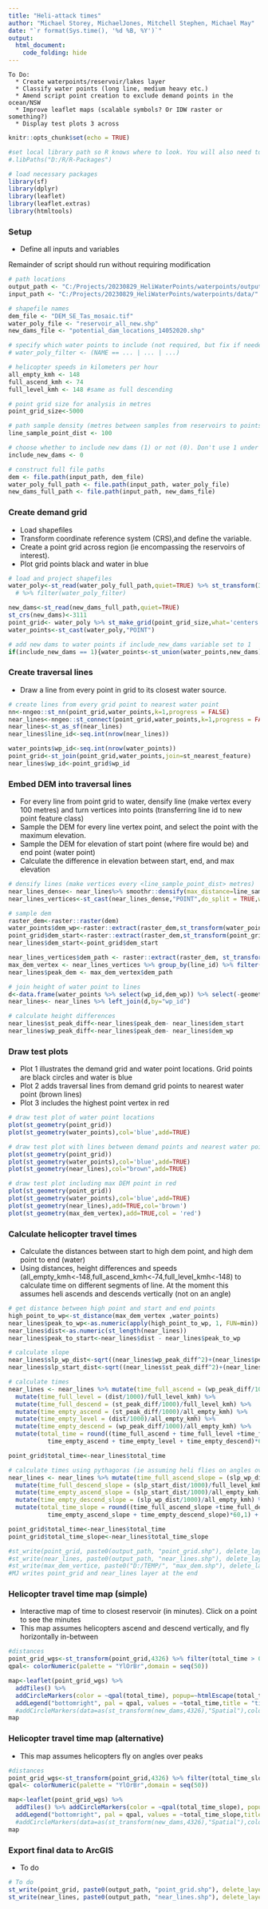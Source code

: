```yaml
---
title: "Heli-attack times"
author: "Michael Storey, MichaelJones, Mitchell Stephen, Michael May"
date: "`r format(Sys.time(), '%d %B, %Y')`"
output: 
  html_document:
    code_folding: hide
---
```


```         
To Do:
  * Create waterpoints/reservoir/lakes layer
  * Classify water points (long line, medium heavy etc.)
  * Amend script point creation to exclude demand points in the ocean/NSW
  * Improve leaflet maps (scalable symbols? Or IDW raster or something?)
  * Display test plots 3 across
```

```r
knitr::opts_chunk$set(echo = TRUE)

#set local library path so R knows where to look. You will also need to run this line below before downloading new packages, just due to some cenitex issues.
#.libPaths("D:/R/R-Packages")

# load necessary packages
library(sf)
library(dplyr)
library(leaflet)
library(leaflet.extras)
library(htmltools)

```

### Setup

-   Define all inputs and variables

Remainder of script should run without requiring modification

```r

# path locations
output_path <- "C:/Projects/20230829_HeliWaterPoints/waterpoints/outputs"
input_path <- "C:/Projects/20230829_HeliWaterPoints/waterpoints/data/"

# shapefile names
dem_file <- "DEM_SE_Tas_mosaic.tif"
water_poly_file <- "reservoir_all_new.shp"
new_dams_file <- "potential_dam_locations_14052020.shp"

# specify which water points to include (not required, but fix if needed)
# water_poly_filter <- (NAME == ... | ... | ...)

# helicopter speeds in kilometers per hour
all_empty_kmh <- 148
full_ascend_kmh <- 74
full_level_kmh <- 148 #same as full descending

# point grid size for analysis in metres
point_grid_size<-5000

# path sample density (metres between samples from reservoirs to points)
line_sample_point_dist <- 100

# choose whether to include new dams (1) or not (0). Don't use 1 under a 1k grid, will take too long.
include_new_dams <- 0

# construct full file paths
dem <- file.path(input_path, dem_file)
water_poly_full_path <- file.path(input_path, water_poly_file)
new_dams_full_path <- file.path(input_path, new_dams_file)

```

### Create demand grid

-   Load shapefiles
-   Transform coordinate reference system (CRS),and define the variable.
-   Create a point grid across region (ie encompassing the reservoirs of interest).
-   Plot grid points black and water in blue

```r

# load and project shapefiles
water_poly<-st_read(water_poly_full_path,quiet=TRUE) %>% st_transform(3111,quiet=TRUE) 
  # %>% filter(water_poly_filter)

new_dams<-st_read(new_dams_full_path,quiet=TRUE)  
st_crs(new_dams)<-3111
point_grid<- water_poly %>% st_make_grid(point_grid_size,what='centers') %>% st_as_sf()
water_points<-st_cast(water_poly,"POINT")

# add new dams to water points if include_new_dams variable set to 1
if(include_new_dams == 1){water_points<-st_union(water_points,new_dams) %>% st_cast("POINT")}

```

### Create traversal lines

-   Draw a line from every point in grid to its closest water source.

```r

# create lines from every grid point to nearest water point
nn<-nngeo::st_nn(point_grid,water_points,k=1,progress = FALSE)
near_lines<-nngeo::st_connect(point_grid,water_points,k=1,progress = FALSE)
near_lines<-st_as_sf(near_lines) 
near_lines$line_id<-seq.int(nrow(near_lines))

water_points$wp_id<-seq.int(nrow(water_points))
point_grid<-st_join(point_grid,water_points,join=st_nearest_feature)
near_lines$wp_id<-point_grid$wp_id


```

### Embed DEM into traversal lines

-   For every line from point grid to water, densify line (make vertex every 100 metres) and turn vertices into points (transferring line id to new point feature class)
-   Sample the DEM for every line vertex point, and select the point with the maximum elevation.
-   Sample the DEM for elevation of start point (where fire would be) and end point (water point)
-   Calculate the difference in elevation between start, end, and max elevation

```r

# densify lines (make vertices every <line_sample_point_dist> metres)
near_lines_dense<- near_lines%>% smoothr::densify(max_distance=line_sample_point_dist)
near_lines_vertices<-st_cast(near_lines_dense,"POINT",do_split = TRUE,warn = FALSE)

# sample dem
raster_dem<-raster::raster(dem)
water_points$dem_wp<-raster::extract(raster_dem,st_transform(water_points,4326))
point_grid$dem_start<-raster::extract(raster_dem,st_transform(point_grid,4326))
near_lines$dem_start<-point_grid$dem_start

near_lines_vertices$dem_path <- raster::extract(raster_dem, st_transform(near_lines_vertices, 4326, quiet=TRUE))
max_dem_vertex <- near_lines_vertices %>% group_by(line_id) %>% filter(dem_path==max(dem_path)) %>% mutate(n=n()) %>% mutate(positionInCategory = 1:n()) %>% filter(positionInCategory == 1)
near_lines$peak_dem <- max_dem_vertex$dem_path

# join height of water point to lines
d<-data.frame(water_points %>% select(wp_id,dem_wp)) %>% select(-geometry)
near_lines<- near_lines %>% left_join(d,by="wp_id") 

# calculate height differences
near_lines$st_peak_diff<-near_lines$peak_dem- near_lines$dem_start
near_lines$wp_peak_diff<-near_lines$peak_dem- near_lines$dem_wp


```

### Draw test plots

-   Plot 1 illustrates the demand grid and water point locations. Grid points are black circles and water is blue
-   Plot 2 adds traversal lines from demand grid points to nearest water point (brown lines)
-   Plot 3 includes the highest point vertex in red

```r

# draw test plot of water point locations
plot(st_geometry(point_grid))
plot(st_geometry(water_points),col='blue',add=TRUE)

# draw test plot with lines between demand points and nearest water point
plot(st_geometry(point_grid))
plot(st_geometry(water_points),col='blue',add=TRUE)
plot(st_geometry(near_lines),col="brown",add=TRUE)

# draw test plot including max DEM point in red
plot(st_geometry(point_grid))
plot(st_geometry(water_points),col='blue',add=TRUE)
plot(st_geometry(near_lines),add=TRUE,col='brown')
plot(st_geometry(max_dem_vertex),add=TRUE,col = 'red')

```

### Calculate helicopter travel times

-   Calculate the distances between start to high dem point, and high dem point to end (water)
-   Using distances, height differences and speeds (all_empty_kmh\<-148,full_ascend_kmh\<-74,full_level_kmh\<-148) to calculate time on different segments of line. At the moment this assumes heli ascends and descends vertically (not on an angle)

```r

# get distance between high point and start and end points
high_point_to_wp<-st_distance(max_dem_vertex ,water_points)
near_lines$peak_to_wp<-as.numeric(apply(high_point_to_wp, 1, FUN=min))
near_lines$dist<-as.numeric(st_length(near_lines)) 
near_lines$peak_to_start<-near_lines$dist - near_lines$peak_to_wp

# calculate slope
near_lines$slp_wp_dist<-sqrt((near_lines$wp_peak_diff^2)+(near_lines$peak_to_wp^2))
near_lines$slp_start_dist<-sqrt((near_lines$st_peak_diff^2)+(near_lines$peak_to_start^2))

# calculate times
near_lines <- near_lines %>% mutate(time_full_ascend = (wp_peak_diff/1000)/full_ascend_kmh) %>% 
  mutate(time_full_level = (dist/1000)/full_level_kmh) %>% 
  mutate(time_full_descend = (st_peak_diff/1000)/full_level_kmh) %>% 
  mutate(time_empty_ascend = (st_peak_diff/1000)/all_empty_kmh) %>% 
  mutate(time_empty_level = (dist/1000)/all_empty_kmh) %>% 
  mutate(time_empty_descend = (wp_peak_diff/1000)/all_empty_kmh) %>% 
  mutate(total_time = round((time_full_ascend + time_full_level +time_full_descend +
           time_empty_ascend + time_empty_level + time_empty_descend)*60,1) + 2) #plus 2 minutes for fill time

point_grid$total_time<-near_lines$total_time

# calculate times using pythagoras (ie assuming heli flies on angles over)
near_lines <- near_lines %>% mutate(time_full_ascend_slope = (slp_wp_dist/1000)/full_ascend_kmh) %>% 
  mutate(time_full_descend_slope = (slp_start_dist/1000)/full_level_kmh) %>% 
  mutate(time_empty_ascend_slope = (slp_start_dist/1000)/all_empty_kmh) %>% 
  mutate(time_empty_descend_slope = (slp_wp_dist/1000)/all_empty_kmh) %>% 
  mutate(total_time_slope = round((time_full_ascend_slope +time_full_descend_slope +
           time_empty_ascend_slope + time_empty_descend_slope)*60,1) + 2) #plus 2 minutes for fill time

point_grid$total_time<-near_lines$total_time
point_grid$total_time_slope<-near_lines$total_time_slope

#st_write(point_grid, paste0(output_path, "point_grid.shp"), delete_layer = TRUE)
#st_write(near_lines, paste0(output_path, "near_lines.shp"), delete_layer = TRUE)
#st_write(max_dem_vertice, paste0("D:/TEMP/", "max_dem.shp"), delete_layer = TRUE)
#MJ writes point_grid and near_lines layer at the end

```

### Helicopter travel time map (simple)

-   Interactive map of time to closest reservoir (in minutes). Click on a point to see the minutes
-   This map assumes helicopters ascend and descend vertically, and fly horizontally in-between

```r

#distances
point_grid_wgs<-st_transform(point_grid,4326) %>% filter(total_time > 0) %>% as("Spatial")
qpal<- colorNumeric(palette = "YlOrBr",domain = seq(50))

map<-leaflet(point_grid_wgs) %>%
  addTiles() %>% 
  addCircleMarkers(color = ~qpal(total_time), popup=~htmlEscape(total_time), radius=10, fillOpacity = 1) %>% addPolygons(data=as(st_transform(water_poly,4326),"Spatial"))%>% 
  addLegend("bottomright", pal = qpal, values = ~total_time,title = "time in minutes",opacity = 1)# %>%
  #addCircleMarkers(data=as(st_transform(new_dams,4326),"Spatial"),color = "blue", radius=10, fillOpacity = 1) 
map 

```

### Helicopter travel time map (alternative)

-   This map assumes helicopters fly on angles over peaks

```r

#distances
point_grid_wgs<-st_transform(point_grid,4326) %>% filter(total_time_slope > 0) %>% as("Spatial")
qpal<- colorNumeric(palette = "YlOrBr",domain = seq(50))

map<-leaflet(point_grid_wgs) %>%
  addTiles() %>% addCircleMarkers(color = ~qpal(total_time_slope), popup=~htmlEscape(total_time_slope), radius=5, fillOpacity = 0.5) %>% addPolygons(data=as(st_transform(water_poly,4326),"Spatial"))%>% 
  addLegend("bottomright", pal = qpal, values = ~total_time_slope,title = "time in minutes",opacity = 1)# %>%
  #addCircleMarkers(data=as(st_transform(new_dams,4326),"Spatial"),color = "blue", radius=10, fillOpacity = 1) 
map 

```

### Export final data to ArcGIS

-   To do

```r

# To do
st_write(point_grid, paste0(output_path, "point_grid.shp"), delete_layer = TRUE)
st_write(near_lines, paste0(output_path, "near_lines.shp"), delete_layer = TRUE)

```
